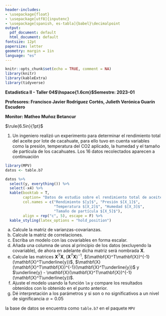 ```yaml
---
header-includes:
- \usepackage{float}
- \usepackage[utf8]{inputenc}
- \usepackage[spanish, es-tabla]{babel}\decimalpoint
output:
  pdf_document: default
  html_document: default
fontsize: 12pt
papersize: letter
geometry: margin = 1in
language: "es"
---
```


```r
knitr::opts_chunk$set(echo = TRUE, comment = NA)
library(knitr)
library(kableExtra)
library(tidyverse)
```


**Estadística II - Taller 04$\hspace{1.6cm}$Semestre: 2023-01**

**Profesores: Francisco Javier Rodríguez Cortés, Julieth Verónica Guarín Escudero**

**Monitor: Matheo Muñoz Betancur**

$\rule{6.5in}{1pt}$


1. Un ingeniero realizó un experimento para determinar el rendimiento total  del aceite por lote de cacahuate, para ello tuvo en cuenta variables como la presión, temperatura del CO2 aplicado, la humedad y el tamaño de partícula de los cacahuates. Los 16 datos recolectados aparecen a continuación

\includegraphics{tabla.png}

```r
library(MPV)
datos <- table.b7 

datos %>%
  select(y, everything()) %>%
  select(-x4) %>%
  kable(booktab = T, 
        caption= "Datos de estudio sobre el rendimiento total de aceite por lote de cacahuate.",
        col.names = c("Rendimiento $[y]$", "Presión $[X_1]$",
                      "Temperatura $[X_2]$", "Humedad $[X_3]$",
                      "Tamaño de partícula $[X_5]$"),
        align = rep("c", 5), escape = F) %>%
  kable_styling(latex_options = "hold_position")
```

a) Calcule la matriz de varianzas-covarianzas. 
b) Calcule la matriz de correlaciones. 
c) Escriba un modelo con las covariables en forma escalar. 
d) Añada una columna de unos al principio de los datos (excluyendo la covariable), de ahora en adelante dicha matriz será nombrada $\mathbf{X}$.
e) Calcule las matrices $\mathbf{X}^T\mathbf{X}$, $(\mathbf{X}^T\mathbf{X})^{-1}$,
$(\mathbf{X}^T\mathbf{X})^{-1}(\mathbf{X}^T\underline{y})$,
$\mathbf{X}(\mathbf{X}^T\mathbf{X})^{-1}(\mathbf{X}^T\underline{y})$ y 
$\underline{y} - \mathbf{X}(\mathbf{X}^T\mathbf{X})^{-1}(\mathbf{X}^T\underline{y})$.
f) Ajuste el modelo usando la función `lm` y compare los resultados obtenidos con lo obtenido en el punto anterior.
g) Dé interpretación a los parámetros y si son o no significativos a un nivel de significancia $\alpha = 0.05$

\textbf{Nota:} la base de datos se encuentra como `table.b7` en el paquete `MPV`
